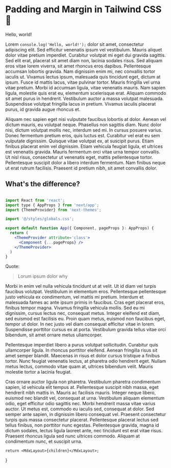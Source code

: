 
# Padding and Margin in Tailwind CSS 🍃
<BlogMeta date={blogs[0].published_date}/>

Hello, world!

Lorem `console.log('Hello, world!');` dolor sit amet, consectetur adipiscing elit. Sed efficitur venenatis ipsum vel vestibulum. Mauris aliquet dolor vitae pretium imperdiet. Curabitur volutpat mi eget dui gravida sagittis. Sed elit erat, placerat sit amet diam non, lacinia sodales risus. Sed aliquam eros vitae lorem viverra, sit amet rhoncus eros dapibus. Pellentesque accumsan lobortis gravida. Nam dignissim enim mi, nec convallis tortor iaculis ut. Vivamus lectus ipsum, malesuada quis tincidunt eget, dictum at ipsum. Fusce id mattis lacus, vitae pulvinar tortor. Mauris fringilla vel urna vitae pretium. Morbi id accumsan ligula, vitae venenatis mauris. Nam sapien ligula, molestie quis erat eu, elementum scelerisque erat. Aliquam commodo sit amet purus in hendrerit. Vestibulum auctor a massa volutpat malesuada. Suspendisse volutpat fringilla lacus in pretium. Vivamus iaculis placerat purus, id gravida augue rhoncus et.

Aliquam nec sapien eget nisi vulputate faucibus lobortis at dolor. Aenean vel dictum mauris, eu volutpat neque. Phasellus non sagittis diam. Nunc dolor nisi, dictum volutpat mollis nec, interdum sed mi. In cursus posuere varius. Donec fermentum pretium eros, quis luctus est. Curabitur vel erat eu sem vulputate dignissim. Quisque vitae volutpat ex, at suscipit purus. Etiam finibus placerat enim vel dignissim. Etiam vehicula feugiat ligula, et ultrices est venenatis gravida. Mauris fermentum orci vitae urna tempor convallis. Ut nisl risus, consectetur ut venenatis eget, mattis pellentesque tortor. Pellentesque suscipit dolor a libero interdum fermentum. Nam finibus neque ut erat rutrum facilisis. Praesent id pretium nibh, sit amet convallis dolor.

## What's the difference?

```jsx

import React from 'react';
import type { AppProps } from 'next/app';
import {ThemeProvider} from 'next-themes';

import '@/styles/globals.css';

export default function App({ Component, pageProps }: AppProps) {
  return (
    <ThemeProvider attribute='class'>
      <Component {...pageProps} />
    </ThemeProvider>
  ) 
}
```

Quote:

> Lorum ipsum dolor why

Morbi in enim vel nulla vehicula tincidunt ut at velit. Ut id diam vel turpis faucibus volutpat. Vestibulum in elementum eros. Pellentesque pellentesque justo vehicula ex condimentum, vel mattis mi pretium. Interdum et malesuada fames ac ante ipsum primis in faucibus. Cras eget placerat eros, finibus tempor magna. Vivamus fringilla vehicula mollis. Sed eu mi dignissim, cursus lectus nec, consequat metus. Integer eleifend est diam, sed euismod est facilisis eu. Proin quam metus, euismod non faucibus eget, tempor ut dolor. In nec justo vel diam consequat efficitur vitae in lorem. Suspendisse porttitor cursus ex at porta. Vestibulum gravida tellus vitae orci bibendum, sit amet ornare metus ullamcorper.

Pellentesque imperdiet libero a purus volutpat sollicitudin. Curabitur quis ullamcorper ligula. In rhoncus porttitor eleifend. Aenean fringilla risus sit amet semper blandit. Maecenas in risus et dolor cursus tristique a finibus tortor. Nunc feugiat venenatis lectus, at pharetra odio hendrerit eget. Nullam metus lectus, commodo vitae quam at, ultrices bibendum velit. Mauris molestie tortor a lacinia feugiat.

Cras ornare auctor ligula non pharetra. Vestibulum pharetra condimentum sapien, id vehicula elit tempus at. Pellentesque suscipit nibh massa, eget hendrerit nibh mattis in. Mauris ac facilisis mauris. Integer neque libero, euismod nec blandit vel, consequat at urna. Vestibulum aliquam elementum odio, eget efficitur odio sagittis nec. Morbi hendrerit massa vitae varius auctor. Ut metus est, commodo eu iaculis sed, consequat at dolor. Sed semper ante sapien, in dignissim libero consequat vel. Praesent consectetur turpis quis massa consectetur placerat. Pellentesque placerat lectus sed tellus finibus, non porttitor nunc egestas. Pellentesque gravida, magna id dictum sodales, lectus ligula laoreet ante, nec tincidunt est erat vitae risus. Praesent rhoncus ligula sed nunc ultrices commodo. Aliquam at condimentum nunc, et suscipit urna.

 
    return <MdxLayout>{children}</MdxLayout>;
}